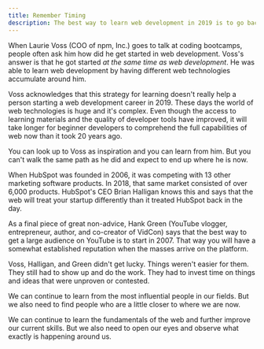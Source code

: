 ```yaml
---
title: Remember Timing
description: The best way to learn web development in 2019 is to go back in time 20 years
---
```


When Laurie Voss (COO of npm, Inc.) goes to talk at coding bootcamps, people often ask him how did he get started in web development. Voss's answer is that he got started _at the same time as web development_. He was able to learn web development by having different web technologies accumulate around him.

Voss acknowledges that this strategy for learning doesn't really help a person starting a web development career in 2019. These days the world of web technologies is huge and it's complex. Even though the access to learning materials and the quality of developer tools have improved, it will take longer for beginner developers to comprehend the full capabilities of web now than it took 20 years ago.

You can look up to Voss as inspiration and you can learn from him. But you can't walk the same path as he did and expect to end up where he is now.

When HubSpot was founded in 2006, it was competing with 13 other marketing software products. In 2018, that same market consisted of over 6,000 products. HubSpot's CEO Brian Halligan knows this and says that the web will treat your startup differently than it treated HubSpot back in the day.

As a final piece of great non-advice, Hank Green (YouTube vlogger, entrepreneur, author, and co-creator of VidCon) says that the best way to get a large audience on YouTube is to start in 2007. That way you will have a somewhat established reputation when the masses arrive on the platform.

Voss, Halligan, and Green didn't get lucky. Things weren't easier for them. They still had to show up and do the work. They had to invest time on things and ideas that were unproven or contested.

We can continue to learn from the most influential people in our fields. But we also need to find people who are a little closer to where we are now.

We can continue to learn the fundamentals of the web and further improve our current skills. But we also need to open our eyes and observe what exactly is happening around us.
